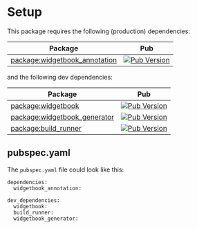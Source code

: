 # Setup

This package requires the following (production) dependencies: 

| Package           | Pub |
| ----------------- | --------------------------------- |
| [package:widgetbook_annotation](https://pub.dev/packages/widgetbook_annotation) | [![Pub Version](https://img.shields.io/pub/v/widgetbook_annotation?style=flat-square)](https://pub.dev/packages/widgetbook_annotation) |

and the following dev dependencies:

| Package           | Pub |
| ----------------- | --------------------------------- |
| [package:widgetbook](https://pub.dev/packages/widgetbook) | [![Pub Version](https://img.shields.io/pub/v/widgetbook?style=flat-square)](https://pub.dev/packages/widgetbook) |
| [package:widgetbook_generator](https://pub.dev/packages/widgetbook_generator) | [![Pub Version](https://img.shields.io/pub/v/widgetbook_generator?style=flat-square)](https://pub.dev/packages/widgetbook_generator) |
| [package:build_runner](https://pub.dev/packages/build_runner) | [![Pub Version](https://img.shields.io/pub/v/build_runner?style=flat-square)](https://pub.dev/packages/build_runner) |

## pubspec.yaml

The `pubspec.yaml` file could look like this:

```
dependencies:
  widgetbook_annotation:

dev_dependencies:
  widgetbook:
  build_runner:
  widgetbook_generator:
```